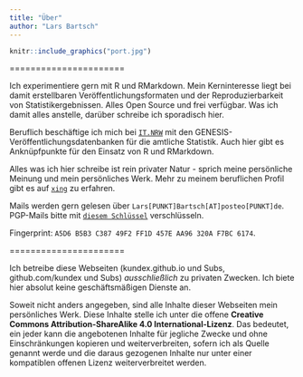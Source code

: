 ```yaml
---
title: "Über"
author: "Lars Bartsch"
---
```


```r
knitr::include_graphics("port.jpg")
```

======================

Ich experimentiere gern mit R und RMarkdown. Mein Kerninteresse liegt bei damit erstellbaren Veröffentlichungsformaten und der Reproduzierbarkeit von Statistikergebnissen. Alles Open Source und frei verfügbar. Was ich damit alles anstelle, darüber schreibe ich sporadisch hier. 

Beruflich beschäftige ich mich bei [`IT.NRW`](https://www.it.nrw.de) mit den GENESIS-Veröffentlichungsdatenbanken für die amtliche Statistik. Auch hier gibt es Anknüpfpunkte für den Einsatz von R und RMarkdown.

Alles was ich hier schreibe ist rein privater Natur - sprich meine persönliche Meinung und mein persönliches Werk. Mehr zu meinem beruflichen Profil gibt es auf [`xing`](https://www.xing.com/profile/Lars_Bartsch7) zu erfahren.

Mails werden gern gelesen über `Lars[PUNKT]Bartsch[AT]posteo[PUNKT]de`. PGP-Mails bitte mit [`diesem Schlüssel`](https://keyserver.ubuntu.com/pks/lookup?op=get&fingerprint=on&search=0xAA96320AF7BC6174) verschlüsseln.

Fingerprint: `A5D6 B5B3 C387 49F2 FF1D 457E AA96 320A F7BC 6174`.

======================

Ich betreibe diese Webseiten (kundex.github.io und Subs, github.com/kundex und Subs) *ausschließlich* zu privaten Zwecken. Ich biete hier absolut keine geschäftsmäßigen Dienste an. 

Soweit nicht anders angegeben, sind alle Inhalte dieser Webseiten mein persönliches Werk. Diese Inhalte stelle ich unter die offene **Creative Commons Attribution-ShareAlike 4.0 International-Lizenz**. Das bedeutet, ein jeder kann die angebotenen Inhalte für jegliche Zwecke und ohne Einschränkungen kopieren und weiterverbreiten, sofern ich als Quelle genannt werde und die daraus gezogenen Inhalte nur unter einer kompatiblen offenen Lizenz weiterverbreitet werden.